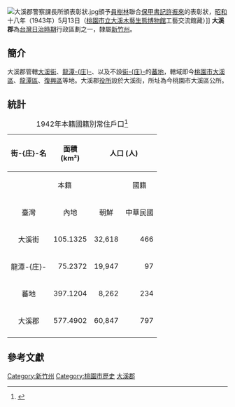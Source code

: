 {{noteTA
|1=zh-hans:庄; zh-hant:庄;
}}
[[File:大溪郡警察課長所頒表彰狀.jpg|thumb]]頒予[[員樹林|員樹林]]聯合[[保甲|保甲]][[書記|書記]][[許振來|許振來]]的表彰狀，[[昭和|昭和]]十八年（1943年）5月13日（[[桃園市立大溪木藝生態博物館|桃園市立大溪木藝生態博物館]]工藝交流館藏）]]
'''大溪郡'''為[[台灣日治時期|台灣日治時期]]行政區劃之一，隸屬[[新竹州|新竹州]]。

==簡介==
大溪郡管轄[[大溪街|大溪街]]、[[龍潭庄|龍潭-{庄}-]]、以及不設[[街庄|街-{庄}-]]的[[蕃地_(大溪郡)|蕃地]]，轄域即今[[桃園市|桃園市]][[大溪區|大溪區]]、[[龍潭區_(台灣)|龍潭區]]、[[復興區_(台灣)|復興區]]等地。大溪郡[[役所|役所]]設於大溪街，所址為今桃園市大溪區公所。

==統計==
{|class=wikitable align=center
|+1942年本籍國籍別常住戶口<ref>{{cite book |author=臺灣總督官房企畫部編 |title=昭和17年末 臺灣常住戶口統計 |year=1943 |publisher=臺灣總督官房企畫部 |location=臺北 |isbn= }}</ref>
|-
!rowspan=3 align=center|街-{庄}-名
!rowspan=3 align=center|面積<br>(km²)
!colspan=6 align=center|人口 (人)
!rowspan=3 align=center|人口密度<br>(人/km²)
|-----
!colspan=3 align=center|本籍
!colspan=2 align=center|國籍
!rowspan=2 align=center|計
|-----
!align=center|臺灣
!align=center|內地
!align=center|朝鮮
!align=center|中華民國
!align=center|其他外國
|-----
|align=center|大溪街
|align=right|105.1325
|align=right|32,618
|align=right|466
|align=right|0
|align=right|32
|align=right|0
|align=right|33,116
|align=right|315
|-----
|align=center|龍潭-{庄}-
|align=right|75.2372
|align=right|19,947
|align=right|97
|align=right|0
|align=right|7
|align=right|0
|align=right|20,051
|align=right|267
|-----
|align=center|蕃地
|align=right|397.1204
|align=right|8,262
|align=right|234
|align=right|0
|align=right|4
|align=right|0
|align=right|8,520
|align=right|21
|-----
!align=center|大溪郡
!align=right|577.4902
!align=right|60,847
!align=right|797
!align=right|0
!align=right|43
!align=right|0
!align=right|61,687
!align=right|107
|-----
|}
== 參考文獻 ==
{{Reflist}}

{{大溪郡}}
{{新竹州}}

[[Category:新竹州|Category:新竹州]]
[[Category:桃園市歷史|Category:桃園市歷史]]
[[Category:大溪郡|]]